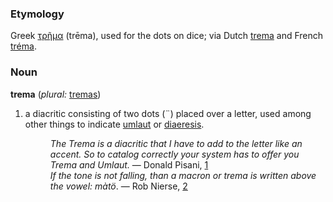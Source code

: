 ===Etymology===
Greek [[τρῆμα]] (trēma), used for the dots on dice; via Dutch [[trema]] and French [[tréma]].

===Noun===
'''trema''' (''plural:'' [[tremas]])
# a diacritic consisting of two dots (¨) placed over a letter, used among other things to indicate [[umlaut]] or [[diaeresis]].
#:''The Trema is a diacritic that I have to add to the letter like an accent.  So to catalog correctly your system has to offer you Trema and Umlaut.'' — Donald Pisani, [http://groups.google.com/groups?selm=MAPI.Id.0016.00627770692020203737363630303546%40MAPI.to.RFC822&output=gplain]
#:''If the tone is not falling, than a macron or trema is written above the vowel: màtö''. — Rob Nierse, [http://listserv.brown.edu/archives/cgi-bin/wa?A2=ind9909D&L=conlang&P=R8167]